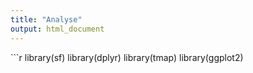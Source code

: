 ```yaml
---
title: "Analyse"
output: html_document
---
```


```r
library(sf)
library(dplyr)
library(tmap)
library(ggplot2)
